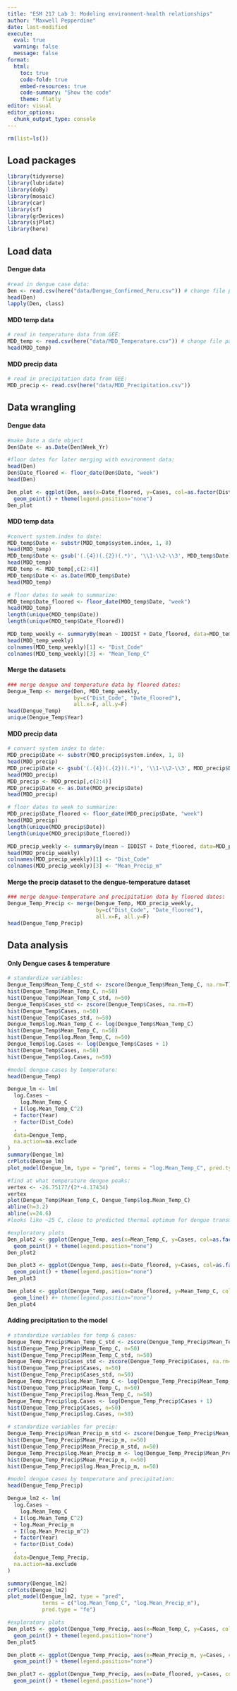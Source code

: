 ```yaml
---
title: "ESM 217 Lab 3: Modeling environment-health relationships"
author: "Maxwell Pepperdine"
date: last-modified
execute: 
  eval: true
  warning: false
  message: false
format: 
  html:
    toc: true
    code-fold: true
    embed-resources: true
    code-summary: "Show the code"
    theme: flatly
editor: visual
editor_options: 
  chunk_output_type: console
---
```


```r
rm(list=ls())
```

## Load packages

```r
library(tidyverse)
library(lubridate)
library(doBy)
library(mosaic)
library(car)
library(sf)
library(grDevices)
library(sjPlot)
library(here)
```

## Load data

#### Dengue data

```r
#read in dengue case data:
Den <- read.csv(here("data/Dengue_Confirmed_Peru.csv")) # change file path for your context
head(Den)
lapply(Den, class)
```

#### MDD temp data

```r
# read in temperature data from GEE:
MDD_temp <- read.csv(here("data/MDD_Temperature.csv")) # change file path for your context
head(MDD_temp)
```

#### MDD precip data

```r
# read in precipitation data from GEE:
MDD_precip <- read.csv(here("data/MDD_Precipitation.csv"))
```

## Data wrangling

#### Dengue data

```r
#make Date a date object
Den$Date <- as.Date(Den$Week_Yr)

#floor dates for later merging with environment data:
head(Den)
Den$Date_floored <- floor_date(Den$Date, "week")
head(Den)

Den_plot <- ggplot(Den, aes(x=Date_floored, y=Cases, col=as.factor(District))) +
  geom_point() + theme(legend.position="none")
Den_plot
```

#### MDD temp data

```r
#convert system.index to date:
MDD_temp$Date <- substr(MDD_temp$system.index, 1, 8)
head(MDD_temp)
MDD_temp$Date <- gsub('(.{4})(.{2})(.*)', '\\1-\\2-\\3', MDD_temp$Date)
head(MDD_temp)
MDD_temp <- MDD_temp[,c(2:4)]
MDD_temp$Date <- as.Date(MDD_temp$Date)
head(MDD_temp)

# floor dates to week to summarize:
MDD_temp$Date_floored <- floor_date(MDD_temp$Date, "week")
head(MDD_temp)
length(unique(MDD_temp$Date))
length(unique(MDD_temp$Date_floored))

MDD_temp_weekly <- summaryBy(mean ~ IDDIST + Date_floored, data=MDD_temp, FUN=mean)
head(MDD_temp_weekly)
colnames(MDD_temp_weekly)[1] <- "Dist_Code"
colnames(MDD_temp_weekly)[3] <- "Mean_Temp_C"
```

#### Merge the datasets

```r
### merge dengue and temperature data by floored dates:
Dengue_Temp <- merge(Den, MDD_temp_weekly, 
                     by=c("Dist_Code", "Date_floored"), 
                     all.x=F, all.y=F)
head(Dengue_Temp)
unique(Dengue_Temp$Year)
```

#### MDD precip data

```r
# convert system index to date:
MDD_precip$Date <- substr(MDD_precip$system.index, 1, 8)
head(MDD_precip)
MDD_precip$Date <- gsub('(.{4})(.{2})(.*)', '\\1-\\2-\\3', MDD_precip$Date)
head(MDD_precip)
MDD_precip <- MDD_precip[,c(2:4)]
MDD_precip$Date <- as.Date(MDD_precip$Date)
head(MDD_precip)

# floor dates to week to summarize:
MDD_precip$Date_floored <- floor_date(MDD_precip$Date, "week")
head(MDD_precip)
length(unique(MDD_precip$Date))
length(unique(MDD_precip$Date_floored))

MDD_precip_weekly <- summaryBy(mean ~ IDDIST + Date_floored, data=MDD_precip, FUN=mean)
head(MDD_precip_weekly)
colnames(MDD_precip_weekly)[1] <- "Dist_Code"
colnames(MDD_precip_weekly)[3] <- "Mean_Precip_m"
```

#### Merge the precip dataset to the dengue-temperature dataset

```r
### merge dengue-temperature and precipitation data by floored dates:
Dengue_Temp_Precip <- merge(Dengue_Temp, MDD_precip_weekly, 
                            by=c("Dist_Code", "Date_floored"), 
                            all.x=F, all.y=F)
head(Dengue_Temp_Precip)
```

## Data analysis

#### Only Dengue cases & temperature

```r
# standardize variables:
Dengue_Temp$Mean_Temp_C_std <- zscore(Dengue_Temp$Mean_Temp_C, na.rm=T)
hist(Dengue_Temp$Mean_Temp_C, n=50)
hist(Dengue_Temp$Mean_Temp_C_std, n=50)
Dengue_Temp$Cases_std <- zscore(Dengue_Temp$Cases, na.rm=T)
hist(Dengue_Temp$Cases, n=50)
hist(Dengue_Temp$Cases_std, n=50)
Dengue_Temp$log.Mean_Temp_C <- log(Dengue_Temp$Mean_Temp_C)
hist(Dengue_Temp$Mean_Temp_C, n=50)
hist(Dengue_Temp$log.Mean_Temp_C, n=50)
Dengue_Temp$log.Cases <- log(Dengue_Temp$Cases + 1)
hist(Dengue_Temp$Cases, n=50)
hist(Dengue_Temp$log.Cases, n=50)

#model dengue cases by temperature:
head(Dengue_Temp)

Dengue_lm <- lm(
  log.Cases ~
    log.Mean_Temp_C
  + I(log.Mean_Temp_C^2)
  + factor(Year)
  + factor(Dist_Code)
  ,
  data=Dengue_Temp,
  na.action=na.exclude
)
summary(Dengue_lm)
crPlots(Dengue_lm)
plot_model(Dengue_lm, type = "pred", terms = "log.Mean_Temp_C", pred.type = "fe")

#find at what temperature dengue peaks:
vertex <- -26.75177/(2*-4.17434)
vertex
plot(Dengue_Temp$Mean_Temp_C, Dengue_Temp$log.Mean_Temp_C)
abline(h=3.2)
abline(v=24.6)
#looks like ~25 C, close to predicted thermal optimum for dengue transmitted by Aedes albopictus (25.4-27.6 C) 

#exploratory plots
Den_plot2 <- ggplot(Dengue_Temp, aes(x=Mean_Temp_C, y=Cases, col=as.factor(District))) +
  geom_point() + theme(legend.position="none")
Den_plot2

Den_plot3 <- ggplot(Dengue_Temp, aes(x=Date_floored, y=Cases, col=as.factor(District))) +
  geom_point() + theme(legend.position="none")
Den_plot3

Den_plot4 <- ggplot(Dengue_Temp, aes(x=Date_floored, y=Mean_Temp_C, col=as.factor(District))) +
  geom_line() #+ theme(legend.position="none")
Den_plot4
```

#### Adding precipitation to the model

```r
# standardize variables for temp & cases:
Dengue_Temp_Precip$Mean_Temp_C_std <- zscore(Dengue_Temp_Precip$Mean_Temp_C, na.rm=T)
hist(Dengue_Temp_Precip$Mean_Temp_C, n=50)
hist(Dengue_Temp_Precip$Mean_Temp_C_std, n=50)
Dengue_Temp_Precip$Cases_std <- zscore(Dengue_Temp_Precip$Cases, na.rm=T)
hist(Dengue_Temp_Precip$Cases, n=50)
hist(Dengue_Temp_Precip$Cases_std, n=50)
Dengue_Temp_Precip$log.Mean_Temp_C <- log(Dengue_Temp_Precip$Mean_Temp_C)
hist(Dengue_Temp_Precip$Mean_Temp_C, n=50)
hist(Dengue_Temp_Precip$log.Mean_Temp_C, n=50)
Dengue_Temp_Precip$log.Cases <- log(Dengue_Temp_Precip$Cases + 1)
hist(Dengue_Temp_Precip$Cases, n=50)
hist(Dengue_Temp_Precip$log.Cases, n=50)

# standardize variables for precip:
Dengue_Temp_Precip$Mean_Precip_m_std <- zscore(Dengue_Temp_Precip$Mean_Precip_m, na.rm=T)
hist(Dengue_Temp_Precip$Mean_Precip_m, n=50)
hist(Dengue_Temp_Precip$Mean_Precip_m_std, n=50)
Dengue_Temp_Precip$log.Mean_Precip_m <- log(Dengue_Temp_Precip$Mean_Precip_m + 1)
hist(Dengue_Temp_Precip$Mean_Precip_m, n=50)
hist(Dengue_Temp_Precip$log.Mean_Precip_m, n=50)

#model dengue cases by temperature and precipitation:
head(Dengue_Temp_Precip)

Dengue_lm2 <- lm(
  log.Cases ~
    log.Mean_Temp_C
  + I(log.Mean_Temp_C^2)
  + log.Mean_Precip_m
  + I(log.Mean_Precip_m^2)
  + factor(Year)
  + factor(Dist_Code)
  ,
  data=Dengue_Temp_Precip,
  na.action=na.exclude
)

summary(Dengue_lm2)
crPlots(Dengue_lm2)
plot_model(Dengue_lm2, type = "pred", 
           terms = c("log.Mean_Temp_C", "log.Mean_Precip_m"), 
           pred.type = "fe")

#exploratory plots
Den_plot5 <- ggplot(Dengue_Temp_Precip, aes(x=Mean_Temp_C, y=Cases, col=as.factor(District))) +
  geom_point() + theme(legend.position="none")
Den_plot5

Den_plot6 <- ggplot(Dengue_Temp_Precip, aes(x=Mean_Precip_m, y=Cases, col=as.factor(District))) +
  geom_point() + theme(legend.position="none")

Den_plot7 <- ggplot(Dengue_Temp_Precip, aes(x=Date_floored, y=Cases, col=as.factor(District))) +
  geom_point() + theme(legend.position="none")
```






